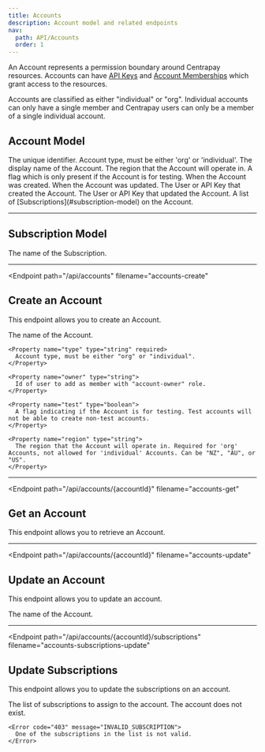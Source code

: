 ```yaml
---
title: Accounts
description: Account model and related endpoints
nav:
  path: API/Accounts
  order: 1
---
```


An Account represents a permission boundary around Centrapay resources.
Accounts can have [API Keys](/api/api-keys/) and [Account Memberships](/api/account-memberships/) which grant access to the resources.

Accounts are classified as either "individual" or "org". Individual accounts
can only have a single member and Centrapay users can only be a member of a single
individual account.

## Account Model

<Properties>
  <Property name="id" type="string">
    The unique identifier.
  </Property>

  <Property name="type" type="string">
    Account type, must be either 'org' or 'individual'.
  </Property>

  <Property name="name" type="string">
    The display name of the Account.
  </Property>

  <Property name="region" type="string">
    The region that the Account will operate in.
  </Property>

  <Property name="test" type="boolean">
    A flag which is only present if the Account is for testing.
  </Property>

  <Property name="createdAt" type="timestamp">
    When the Account was created.
  </Property>

  <Property name="modifiedAt" type="timestamp">
    When the Account was updated.
  </Property>

  <Property name="createdBy" type="crn">
    The User or API Key that created the Account.
  </Property>

  <Property name="modifiedBy" type="crn">
    The User or API Key that updated the Account.
  </Property>

  <Property name="subscriptions" type="array">
    A list of [Subscriptions](#subscription-model) on the Account.
  </Property>
</Properties>

---

## Subscription Model

<Properties>
  <Property name="name" type="string">
    The name of the Subscription.
  </Property>
</Properties>

---

<Endpoint
  path="/api/accounts"
  filename="accounts-create"
>
  ## Create an Account

  This endpoint allows you to create an Account.

  <Properties>
    <Property name="name" type="string" required>
      The name of the Account.
    </Property>

    <Property name="type" type="string" required>
      Account type, must be either "org" or "individual".
    </Property>

    <Property name="owner" type="string">
      Id of user to add as member with "account-owner" role.
    </Property>

    <Property name="test" type="boolean">
      A flag indicating if the Account is for testing. Test accounts will not be able to create non-test accounts.
    </Property>

    <Property name="region" type="string">
      The region that the Account will operate in. Required for 'org' Accounts, not allowed for 'individual' Accounts. Can be "NZ", "AU", or "US".
    </Property>
  </Properties>
</Endpoint>

---

<Endpoint
  path="/api/accounts/{accountId}"
  filename="accounts-get"
>
  ## Get an Account

  This endpoint allows you to retrieve an Account.
</Endpoint>

---

<Endpoint
  path="/api/accounts/{accountId}"
  filename="accounts-update"
>
  ## Update an Account

  This endpoint allows you to update an account.

  <Properties>
    <Property name="name" type="string" required>
      The name of the Account.
    </Property>
  </Properties>
</Endpoint>

---

<Endpoint
  path="/api/accounts/{accountId}/subscriptions"
  filename="accounts-subscriptions-update"
>
  ## Update Subscriptions

  This endpoint allows you to update the subscriptions on an account.

  <Properties>
    <Property name="subscriptions" type="array" required>
      The list of subscriptions to assign to the account.
    </Property>
  </Properties>

  <Properties heading="Errors">
    <Error code="403" message="INVALID_ACCOUNT_ID">
      The account does not exist.
    </Error>

    <Error code="403" message="INVALID_SUBSCRIPTION">
      One of the subscriptions in the list is not valid.
    </Error>
  </Properties>
</Endpoint>
